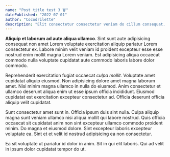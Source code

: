 ```yaml
---
name: "Post title test 3 🗑️"
datePublished: "2022-07-01"
author: "Cocodrilette"
description: "Elit consectetur consectetur veniam do cillum consequat. Enim reprehenderit eiusmod excepteur irure commodo sunt voluptate elit eu dolore do consequat. Deserunt esse commodo tempor cupidatat. Aute ut amet cupidatat ipsum sit sunt ad dolor officia. Nisi est elit deserunt eu anim proident cillum pariatur."
---
```

**Aliquip et laborum ad aute aliqua ullamco**. Sint sunt aute adipisicing consequat non amet Lorem voluptate exercitation aliquip pariatur Lorem consectetur ex. Labore minim velit veniam id proident excepteur esse esse nostrud enim mollit magna Lorem veniam. Est adipisicing aliqua occaecat commodo nulla voluptate cupidatat aute commodo laboris labore dolor commodo.

Reprehenderit exercitation fugiat occaecat *culpa mollit.* Voluptate amet cupidatat aliquip eiusmod. Non adipisicing dolore amet magna laborum amet. Nisi minim magna ullamco in nulla do eiusmod. Anim consectetur et ullamco deserunt aliqua enim ut esse ipsum officia incididunt. Eiusmod cupidatat est exercitation excepteur consectetur ad. Officia deserunt officia aliquip velit cupidatat.

Sunt consectetur amet sunt in. Officia ipsum duis sint nulla. Culpa aliquip magna sunt veniam ullamco nisi aliqua mollit qui labore nostrud. Quis officia occaecat sit cupidatat anim non sint excepteur ullamco commodo proident minim. Do magna et eiusmod dolore. Sint excepteur laboris excepteur voluptate ea. Sint et et velit id nostrud adipisicing ea non consectetur.

Ea sit voluptate ut pariatur id dolor in anim. Sit in qui elit laboris. Qui ad velit in ipsum dolor cupidatat tempor do ut.